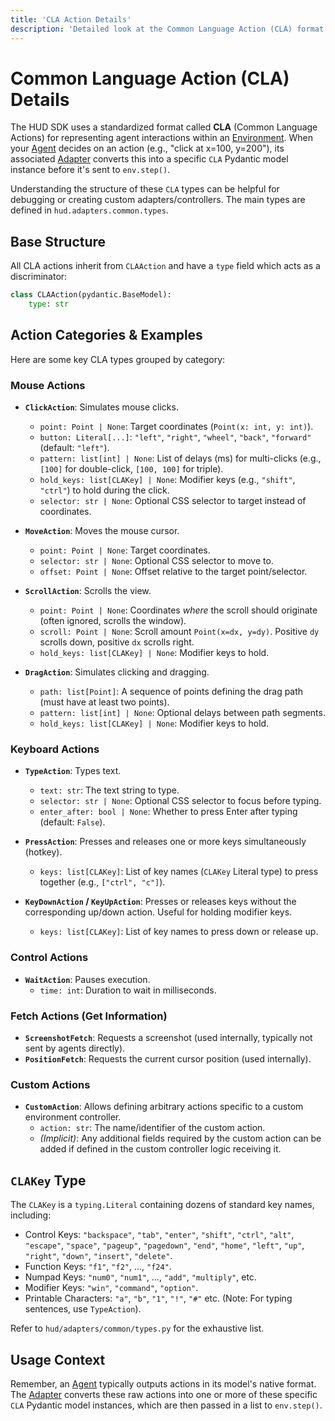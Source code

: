 ```yaml
---
title: 'CLA Action Details'
description: 'Detailed look at the Common Language Action (CLA) format'
---
```


# Common Language Action (CLA) Details

The HUD SDK uses a standardized format called **CLA** (Common Language Actions) for representing agent interactions within an [Environment](/concepts/environment). When your [Agent](/concepts/agent) decides on an action (e.g., "click at x=100, y=200"), its associated [Adapter](/concepts/adapter) converts this into a specific `CLA` Pydantic model instance before it's sent to `env.step()`.

Understanding the structure of these `CLA` types can be helpful for debugging or creating custom adapters/controllers. The main types are defined in `hud.adapters.common.types`.

## Base Structure

All CLA actions inherit from `CLAAction` and have a `type` field which acts as a discriminator:

```python
class CLAAction(pydantic.BaseModel):
    type: str
```

## Action Categories & Examples

Here are some key CLA types grouped by category:

### Mouse Actions

*   **`ClickAction`**: Simulates mouse clicks.
    *   `point: Point | None`: Target coordinates (`Point(x: int, y: int)`).
    *   `button: Literal[...]`: `"left"`, `"right"`, `"wheel"`, `"back"`, `"forward"` (default: `"left"`).
    *   `pattern: list[int] | None`: List of delays (ms) for multi-clicks (e.g., `[100]` for double-click, `[100, 100]` for triple).
    *   `hold_keys: list[CLAKey] | None`: Modifier keys (e.g., `"shift"`, `"ctrl"`) to hold during the click.
    *   `selector: str | None`: Optional CSS selector to target instead of coordinates.

*   **`MoveAction`**: Moves the mouse cursor.
    *   `point: Point | None`: Target coordinates.
    *   `selector: str | None`: Optional CSS selector to move to.
    *   `offset: Point | None`: Offset relative to the target point/selector.

*   **`ScrollAction`**: Scrolls the view.
    *   `point: Point | None`: Coordinates *where* the scroll should originate (often ignored, scrolls the window).
    *   `scroll: Point | None`: Scroll amount `Point(x=dx, y=dy)`. Positive `dy` scrolls down, positive `dx` scrolls right.
    *   `hold_keys: list[CLAKey] | None`: Modifier keys to hold.

*   **`DragAction`**: Simulates clicking and dragging.
    *   `path: list[Point]`: A sequence of points defining the drag path (must have at least two points).
    *   `pattern: list[int] | None`: Optional delays between path segments.
    *   `hold_keys: list[CLAKey] | None`: Modifier keys to hold.

### Keyboard Actions

*   **`TypeAction`**: Types text.
    *   `text: str`: The text string to type.
    *   `selector: str | None`: Optional CSS selector to focus before typing.
    *   `enter_after: bool | None`: Whether to press Enter after typing (default: `False`).

*   **`PressAction`**: Presses and releases one or more keys simultaneously (hotkey).
    *   `keys: list[CLAKey]`: List of key names (`CLAKey` Literal type) to press together (e.g., `["ctrl", "c"]`).

*   **`KeyDownAction` / `KeyUpAction`**: Presses or releases keys without the corresponding up/down action. Useful for holding modifier keys.
    *   `keys: list[CLAKey]`: List of key names to press down or release up.

### Control Actions

*   **`WaitAction`**: Pauses execution.
    *   `time: int`: Duration to wait in milliseconds.

### Fetch Actions (Get Information)

*   **`ScreenshotFetch`**: Requests a screenshot (used internally, typically not sent by agents directly).
*   **`PositionFetch`**: Requests the current cursor position (used internally).

### Custom Actions

*   **`CustomAction`**: Allows defining arbitrary actions specific to a custom environment controller.
    *   `action: str`: The name/identifier of the custom action.
    *   *(Implicit)*: Any additional fields required by the custom action can be added if defined in the custom controller logic receiving it.

## `CLAKey` Type

The `CLAKey` is a `typing.Literal` containing dozens of standard key names, including:

*   Control Keys: `"backspace"`, `"tab"`, `"enter"`, `"shift"`, `"ctrl"`, `"alt"`, `"escape"`, `"space"`, `"pageup"`, `"pagedown"`, `"end"`, `"home"`, `"left"`, `"up"`, `"right"`, `"down"`, `"insert"`, `"delete"`.
*   Function Keys: `"f1"`, `"f2"`, ..., `"f24"`.
*   Numpad Keys: `"num0"`, `"num1"`, ..., `"add"`, `"multiply"`, etc.
*   Modifier Keys: `"win"`, `"command"`, `"option"`.
*   Printable Characters: `"a"`, `"b"`, `"1"`, `"!"`, `"#"` etc. (Note: For typing sentences, use `TypeAction`).

Refer to `hud/adapters/common/types.py` for the exhaustive list.

## Usage Context

Remember, an [Agent](/concepts/agent) typically outputs actions in its model's native format. The [Adapter](/concepts/adapter) converts these raw actions into one or more of these specific `CLA` Pydantic model instances, which are then passed in a list to `env.step()`. 